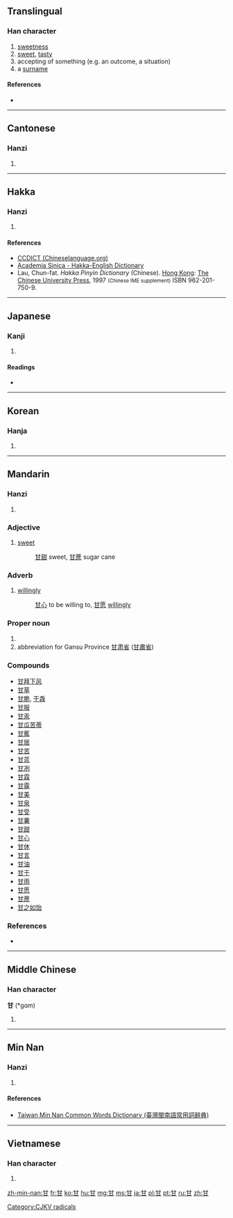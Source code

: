 ==Translingual==
{{stroke order|type=animate}}

===Han character===
{{Han char|rn=99|rad=甘|as=00|sn=5|four=4477<sub>0</sub>|canj=廿一 (TM)}}

# [[sweetness]]
# [[sweet]], [[tasty]]
# accepting of something (e.g. an outcome, a situation)
# a [[surname]]

====References====
* {{Han ref|kx=0753.190|dkj=21643|dj=1161.010|hdz=42413.010|uh=7518|ud=29976|bh=A5CC|bd=42444}}

----

==Cantonese==

===Hanzi===
{{yue-hanzi|jyut=|y=gam1}}

# {{defn|lang=yue|sort=甘00}}

----

==Hakka==

===Hanzi===
{{hak-hanzi|poj=kam|gd=kam<sup>1</sup>|hpy=gam1}}

# {{defn|lang=hak|sort=甘00}}

====References====
* [http://www.chinalanguage.com/dictionaries/?mode=view&view=chardict&query=%E7%94%98 CCDICT (Chineselanguage.org)]
* [http://minhakka.ling.sinica.edu.tw/bkg/hakyin/search.php?DETAIL=1&LIMIT=id=10905&dbname=su_tian_1&graph=2 Academia Sinica - Hakka-English Dictionary]
* Lau, Chun-fat. ''Hakka Pinyin Dictionary'' (Chinese). [[Hong Kong]]: [[w:Chinese University of Hong Kong|The Chinese University Press]], 1997 <small>(Chinese IME supplement)</small> ISBN 962-201-750-9.

----

==Japanese==

===Kanji===
{{ja-kanji|grade=c|rs=甘00}}

# {{defn|lang=ja|sort=甘00}}

====Readings====
* {{ja-readings|on=[[かん]] ([[kan]])|kun=[[あまい]] ([[甘い]], [[amai]]), [[うまい]] ([[甘い]], [[umai]]), [[あまんじる]] ([[甘んじる ]], [[amanjiru]])}}

----

==Korean==

===Hanja===
{{ko-hanja|hangeul=감|eumhun=|rv=gam|mr=kam|y=kam}}

# {{defn|lang=ko|sort=甘00}}

----

==Mandarin==

===Hanzi===
{{cmn-hanzi|pin=[[gān]] ([[gan1]])|wg=kan<sup>1</sup>}}

# {{defn|lang=cmn|sort=甘00}}

===Adjective===
{{cmn-adj|ts|pin=gān|pint=gan1}}

# [[sweet]]
#: [[甘甜]] sweet, [[甘蔗]] sugar cane

===Adverb===
{{cmn-adv|ts|pin=gān|pint=gan1}}

# [[willingly]]
#: [[甘心]] to be willing to, [[甘愿]] [[willingly]]

===Proper noun===
{{cmn-proper noun|ts|pin=gān|pint=gan1}}

# {{surname|lang=cmn}}
#  abbreviation for Gansu Province [[甘肃省]] ([[甘肅省]])

===Compounds===
* [[甘拜下风]]
* [[甘草]]
* [[甘脆]], [[干毳]]
* [[甘服]]
* [[甘汞]]
* [[甘瓜苦蒂]]
* [[甘蕉]]
* [[甘居]]
* [[甘苦]]
* [[甘蓝]]
* [[甘冽]]
* [[甘霖]]
* [[甘露]]
* [[甘美]]
* [[甘泉]]
* [[甘受]]
* [[甘薯]]
* [[甘甜]]
* [[甘心]]
* [[甘休]]
* [[甘言]]
* [[甘油]]
* [[甘于]]
* [[甘雨]]
* [[甘愿]]
* [[甘蔗]]
* [[甘之如饴]]

===References===
* {{cite web
| url = http://www.mdbg.net/chindict/chindict.php?page=worddict&wdrst=0&wdqb=甘
| title = 甘
| work = MDBG English to Chinese dictionary ( Based on CC-CEDICT )
| language = Mandarin/English
| accessdate = 2014-03-16}}

----

==Middle Chinese==

===Han character===
'''甘''' (*gɑm)<!--asterisk indicates that this is a reconstructed pronunciation--><!--Unihan database uses the vowel ɑ instead of a; are they different?-->

# {{defn|lang=ltc|sort=甘00}}

----

==Min Nan==

===Hanzi===
{{nan-hanzi|tlpa=kam (kam<sup>1</sup>)}}

# {{defn|lang=nan|sort=甘00}}

====References====
* [http://twblg.dict.edu.tw/holodict_new/result_detail.jsp?n_no=1849&curpage=1&sample=%E7%94%98&radiobutton=1&querytarget=1&limit=20&pagenum=1&rowcount=18 Taiwan Min Nan Common Words Dictionary (臺灣閩南語常用詞辭典)]

----

==Vietnamese==

===Han character===
{{vi-hantu|cam|rs=甘00}}

# {{defn|lang=vi|sort=甘00}}

[[Category:CJKV radicals]]

[[zh-min-nan:甘]]
[[fr:甘]]
[[ko:甘]]
[[hu:甘]]
[[mg:甘]]
[[ms:甘]]
[[ja:甘]]
[[pl:甘]]
[[pt:甘]]
[[ru:甘]]
[[zh:甘]]